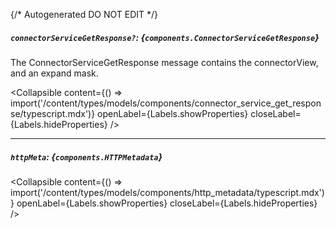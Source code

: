 {/* Autogenerated DO NOT EDIT  */}

##### `connectorServiceGetResponse?`: *{`components.ConnectorServiceGetResponse`}*
The ConnectorServiceGetResponse message contains the connectorView, and an expand mask.

<Collapsible content={() => import('/content/types/models/components/connector_service_get_response/typescript.mdx')} openLabel={Labels.showProperties} closeLabel={Labels.hideProperties} />


---
##### `httpMeta`: *{`components.HTTPMetadata`}*

<Collapsible content={() => import('/content/types/models/components/http_metadata/typescript.mdx')} openLabel={Labels.showProperties} closeLabel={Labels.hideProperties} />



